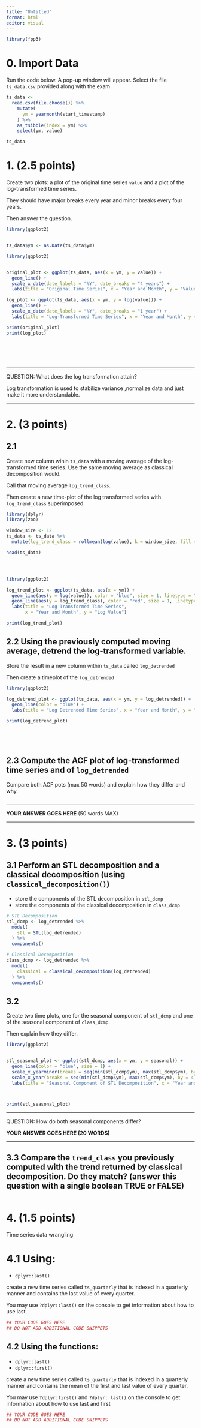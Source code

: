 ```yaml
---
title: "Untitled"
format: html
editor: visual
---
```


```r
library(fpp3)
```

# 0. Import Data

Run the code below. A pop-up window will appear. Select the file `ts_data.csv` provided along with the exam

```r
ts_data <- 
  read.csv(file.choose()) %>% 
    mutate(
      ym = yearmonth(start_timestamp)
    ) %>% 
    as_tsibble(index = ym) %>% 
    select(ym, value)

ts_data
```

# 1. (2.5 points)

Create two plots: a plot of the original time series `value` and a plot of the log-transformed time series.

They should have major breaks every year and minor breaks every four years.

Then answer the question.

```r
library(ggplot2)


ts_data$ym <- as.Date(ts_data$ym)

library(ggplot2)


original_plot <- ggplot(ts_data, aes(x = ym, y = value)) +
  geom_line() +
  scale_x_date(date_labels = "%Y", date_breaks = "4 years") +
  labs(title = "Original Time Series", x = "Year and Month", y = "Value")

log_plot <- ggplot(ts_data, aes(x = ym, y = log(value))) +
  geom_line() +
  scale_x_date(date_labels = "%Y", date_breaks = "1 year") +
  labs(title = "Log-Transformed Time Series", x = "Year and Month", y = "Log(Value)")

print(original_plot)
print(log_plot)







```

------------------------------------------------------------------------

QUESTION: What does the log transformation attain?

Log transformation is used to stabilize variance ,normalize data and just make it more understandable.

------------------------------------------------------------------------

# 2. (3 points)

## 2.1

Create new column wihin `ts_data` with a moving average of the log-transformed time series. Use the same moving average as classical decomposition would.

Call that moving average `log_trend_class`.

Then create a new time-plot of the log transformed series with `log_trend_class` superimposed.

```r

library(dplyr)
library(zoo)

window_size <- 12
ts_data <- ts_data %>%
  mutate(log_trend_class = rollmean(log(value), k = window_size, fill = NA))

head(ts_data)




library(ggplot2)

log_trend_plot <- ggplot(ts_data, aes(x = ym)) +
  geom_line(aes(y = log(value)), color = "blue", size = 1, linetype = "solid", alpha = 0.7) +
  geom_line(aes(y = log_trend_class), color = "red", size = 1, linetype = "solid")
  labs(title = "Log Transformed Time Series",
       x = "Year and Month", y = "Log Value")

print(log_trend_plot)


```

## 2.2 Using the previously computed moving average, detrend the log-transformed variable.

Store the result in a new column within `ts_data` called `log_detrended`

Then create a timeplot of the `log_detrended`

```r




library(ggplot2)

log_detrend_plot <- ggplot(ts_data, aes(x = ym, y = log_detrended)) +
  geom_line(color = "blue") +
  labs(title = "Log Detrended Time Series", x = "Year and Month", y = "Log Detrended Value")

print(log_detrend_plot)






```

## 2.3 Compute the ACF plot of log-transformed time series and of `log_detrended`

Compare both ACF pots (max 50 words) and explain how they differ and why.

```r






```

------------------------------------------------------------------------

**YOUR ANSWER GOES HERE** (50 words MAX)

------------------------------------------------------------------------

# 3. (3 points)

## 3.1 Perform an STL decomposition and a classical decomposition (using `classical_decomposition()`)

-   store the components of the STL decomposition in `stl_dcmp`
-   store the components of the classical decomposition in `class_dcmp`

```r
# STL Decomposition
stl_dcmp <- log_detrended %>%
  model(
    stl = STL(log_detrended)
  ) %>%
  components()

# Classical Decomposition
class_dcmp <- log_detrended %>%
  model(
    classical = classical_decomposition(log_detrended)
  ) %>%
  components()


```

## 3.2

Create two time plots, one for the seasonal component of `stl_dcmp` and one of the seasonal component of `class_dcmp`.

Then explain how they differ.

```r
library(ggplot2)


stl_seasonal_plot <- ggplot(stl_dcmp, aes(x = ym, y = seasonal)) +
  geom_line(color = "blue", size = 1) +
  scale_x_yearminor(breaks = seq(min(stl_dcmp$ym), max(stl_dcmp$ym), by = 1)) +
  scale_x_year(breaks = seq(min(stl_dcmp$ym), max(stl_dcmp$ym), by = 4)) +
  labs(title = "Seasonal Component of STL Decomposition", x = "Year and Month", y = "Seasonal Component")



print(stl_seasonal_plot)
```

------------------------------------------------------------------------

QUESTION: How do both seasonal components differ?

**YOUR ANSWER GOES HERE (20 WORDS)**

------------------------------------------------------------------------

## 3.3 Compare the `trend_class` you previously computed with the trend returned by classical decomposition. Do they match? (answer this question with a single boolean TRUE or FALSE)

```r


```

# 4. (1.5 points)

Time series data wrangling

# 4.1 Using:

-   `dplyr::last()`

create a new time series called `ts_quarterly` that is indexed in a quarterly manner and contains the last value of every quarter.

You may use `?dplyr::last()` on the console to get information about how to use last.

```r
## YOUR CODE GOES HERE
## DO NOT ADD ADDITIONAL CODE SNIPPETS
```

## 4.2 Using the functions:

-   `dplyr::last()`
-   `dplyr::first()`

create a new time series called `ts_quarterly` that is indexed in a quarterly manner and contains the mean of the first and last value of every quarter.

You may use `?dplyr:first()` and `?dplyr::last()` on the console to get information about how to use last and first

```r
## YOUR CODE GOES HERE
## DO NOT ADD ADDITIONAL CODE SNIPPETS
```
